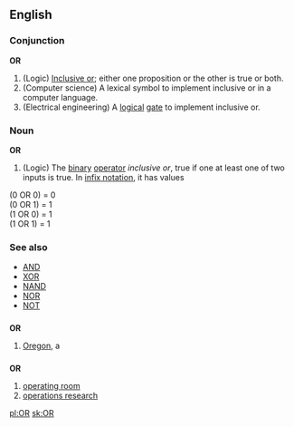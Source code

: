 {{see|or|ór}}
==English==

===Conjunction===
'''OR'''

# (Logic) [[Inclusive or]]; either one proposition or the other is true or both.
# (Computer science) A lexical symbol to implement inclusive or in a computer language.
# (Electrical engineering) A [[logical]] [[gate]] to implement inclusive or.

===Noun===
'''OR'''

# (Logic) The [[binary]] [[operator]] ''inclusive or'', true if one at least one of two inputs is true. In [[infix notation]], it has values

(0 OR 0) = 0<br>
(0 OR 1) = 1<br>
(1 OR 0) = 1<br>
(1 OR 1) = 1<br>

===See also===
*[[AND#Noun|AND]]
*[[XOR#Noun|XOR]]
*[[NAND#Noun|NAND]]
*[[NOR#Noun|NOR]]
*[[NOT#Noun|NOT]]

==={{Abbreviation}}===
'''OR'''

# [[Oregon]], a {{USstate}}

==={{initialism}}===
'''OR'''

# [[operating room]]
# [[operations research]]

[[pl:OR]]
[[sk:OR]]